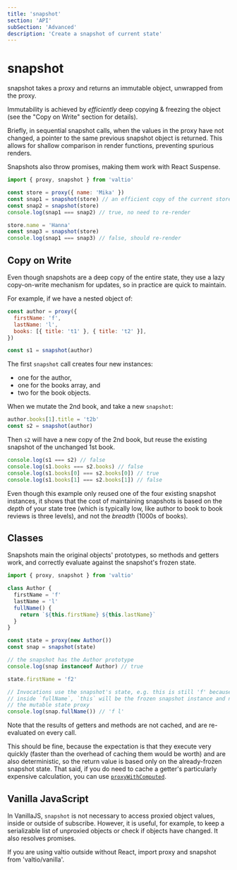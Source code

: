```yaml
---
title: 'snapshot'
section: 'API'
subSection: 'Advanced'
description: 'Create a snapshot of current state'
---
```


# snapshot

snapshot takes a proxy and returns an immutable object, unwrapped from the proxy.

Immutability is achieved by _efficiently_ deep copying & freezing the object (see the "Copy on Write" section for details).

Briefly, in sequential snapshot calls, when the values in the proxy have not changed, a pointer to the same previous snapshot object is returned. This allows for shallow comparison in render functions, preventing spurious renders.

Snapshots also throw promises, making them work with React Suspense.

```js
import { proxy, snapshot } from 'valtio'

const store = proxy({ name: 'Mika' })
const snap1 = snapshot(store) // an efficient copy of the current store values, unproxied
const snap2 = snapshot(store)
console.log(snap1 === snap2) // true, no need to re-render

store.name = 'Hanna'
const snap3 = snapshot(store)
console.log(snap1 === snap3) // false, should re-render
```

## Copy on Write

Even though snapshots are a deep copy of the entire state, they use a lazy copy-on-write mechanism for updates, so in practice are quick to maintain.

For example, if we have a nested object of:

```js
const author = proxy({
  firstName: 'f',
  lastName: 'l',
  books: [{ title: 't1' }, { title: 't2' }],
})

const s1 = snapshot(author)
```

The first `snapshot` call creates four new instances:

- one for the author,
- one for the books array, and
- two for the book objects.

When we mutate the 2nd book, and take a new `snapshot`:

```js
author.books[1].title = 't2b'
const s2 = snapshot(author)
```

Then `s2` will have a new copy of the 2nd book, but reuse the existing snapshot of the unchanged 1st book.

```js
console.log(s1 === s2) // false
console.log(s1.books === s2.books) // false
console.log(s1.books[0] === s2.books[0]) // true
console.log(s1.books[1] === s2.books[1]) // false
```

Even though this example only reused one of the four existing snapshot instances, it shows that the cost of maintaining snapshots is based on the _depth_ of your state tree (which is typically low, like author to book to book reviews is three levels), and not the _breadth_ (1000s of books).

## Classes

Snapshots main the original objects' prototypes, so methods and getters work, and correctly evaluate against the snapshot's frozen state.

```js
import { proxy, snapshot } from 'valtio'

class Author {
  firstName = 'f'
  lastName = 'l'
  fullName() {
    return `${this.firstName} ${this.lastName}`
  }
}

const state = proxy(new Author())
const snap = snapshot(state)

// the snapshot has the Author prototype
console.log(snap instanceof Author) // true

state.firstName = 'f2'

// Invocations use the snapshot's state, e.g. this is still 'f' because
// inside `fullName`, `this` will be the frozen snapshot instance and not
// the mutable state proxy
console.log(snap.fullName()) // 'f l'
```

Note that the results of getters and methods are not cached, and are re-evaluated on every call.

This should be fine, because the expectation is that they execute very quickly (faster than the overhead of caching them would be worth) and are also deterministic, so the return value is based only on the already-frozen snapshot state. That said, if you do need to cache a getter's particularly expensive calculation, you can use <a href="/docs/api/utils/proxyWithComputed">`proxyWithComputed`</a>.

## Vanilla JavaScript

In VanillaJS, `snapshot` is not necessary to access proxied object values, inside or outside of subscribe. However, it is useful, for example, to keep a serializable list of unproxied objects or check if objects have changed. It also resolves promises.

If you are using valtio outside without React, import proxy and snapshot from 'valtio/vanilla'.
